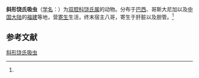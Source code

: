 {{Speciesbox
| name = 斜形饶氏吸虫
| status = 
| status_system = 
| image = 
| genus = Lutztrema
| species = obliquum
| authority = (Travassos, 1917)<ref name='id9930'>{{cite web| url =http://www.bioinfo.cn/db05/BjdwSpecies.php?action=view&id=9930| title =斜形饶氏吸虫| work =《中国动物物种编目数据库》| publisher =中国科学院微生物研究所| author =中国科学院动物研究所| accessdate =2009-04-16| deadurl =yes| archiveurl =https://web.archive.org/web/20160305072830/http://www.bioinfo.cn/db05/BjdwSpecies.php?action=view&id=9930| archivedate =2016-03-05}}</ref>
}}

'''斜形饶氏吸虫'''（[[学名|学名]]：{{lang|la|''Lutztrema obliquum''}}）为[[双腔科|双腔科]][[饶氏属|饶氏属]]的动物。分布于[[巴西|巴西]]、哥斯大尼加以及[[中国大陆|中国大陆]]的[[福建|福建]]等地，营[[寄生|寄生]]生活，终末宿主八哥，寄生于肝脏以及胆管。<ref name='id9930'/>

== 参考文献 ==
{{reflist}}

{{Wikispecies|Lutztrema obliquum}}

[[Category:饶氏属|斜形饶氏吸虫]]


{{吸虫小作品}}